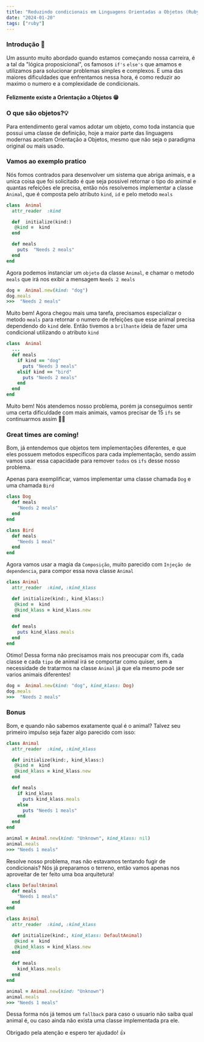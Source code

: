 ```yaml
---
title: "Reduzindo condicionais em Linguagens Orientadas a Objetos (Ruby)"
date: "2024-01-20"
tags: ["ruby"]
---
```


### Introdução 🚀

Um assunto muito abordado quando estamos começando nossa carreira, é a tal da "lógica proposicional", os famosos `if's` `else's` que amamos e utilizamos para solucionar problemas simples e complexos. E uma das maiores dificuldades que enfrentamos nessa hora, é como reduzir ao maximo o numero e a complexidade de condicionais.

#### Felizmente existe a Orientação a Objetos 😁

### O que são objetos?💡

Para entendimento geral vamos adotar um objeto, como toda instancia que possui uma classe de definição, hoje a maior parte das linguagens modernas aceitam Orientação a Objetos, mesmo que não seja o paradigma original ou mais usado.

### Vamos ao exemplo pratico

Nós fomos contrados para desenvolver um sistema que abriga animais, e a unica coisa que foi solicitado é que seja possivel retornar o tipo do animal e quantas refeições ele precisa, então nós resolvemos implementar a classe `Animal`, que é composta pelo atributo `kind`, `id` e pelo metodo `meals`

```ruby
class  Animal
  attr_reader  :kind

  def  initialize(kind:)
   @kind =  kind
  end

  def meals
    puts  "Needs 2 meals"
  end
end

```

Agora podemos instanciar um `objeto` da classe `Animal`, e chamar o metodo `meals` que irá nos exibir a mensagem `Needs 2 meals`

```ruby
dog =  Animal.new(kind: "dog")
dog.meals
>>>  "Needs 2 meals"
```

Muito bem! Agora chegou mais uma tarefa, precisamos especializar o metodo `meals` para retornar o numero de refeições que esse animal precisa dependendo do `kind` dele. Então tivemos a `brilhante` ideia de fazer uma condicional utilizando o atributo `kind`

```ruby
class  Animal
  ...
  def meals
    if kind == "dog"
      puts "Needs 3 meals"
    elsif kind == "bird"
      puts "Needs 2 meals"
    end
  end
end
```

Muito bem! Nós atendemos nosso problema, porém ja conseguimos sentir uma certa dificuldade com mais animais, vamos precisar de 15 `ifs` se continuarmos assim 🤣🤣

### Great times are coming!

Bom, já entendemos que objetos tem implementações diferentes, e que eles possuem metodos especificos para cada implementação, sendo assim vamos usar essa capacidade para remover `todos` os `ifs` desse nosso problema.

Apenas para exemplificar, vamos implementar uma classe chamada `Dog` e uma chamada `Bird`

```ruby
class Dog
  def meals
    "Needs 2 meals"
  end
end
```

```ruby
class Bird
  def meals
    "Needs 1 meal"
  end
end
```

Agora vamos usar a magia da `Composição`, muito parecido com `Injeção de dependencia`, para compor essa nova classe `Animal`

```ruby
class Animal
  attr_reader  :kind, :kind_klass

  def initialize(kind:, kind_klass:)
   @kind =  kind
   @kind_klass = kind_klass.new
  end

  def meals
    puts kind_klass.meals
  end
end
```

Otimo! Dessa forma não precisamos mais nos preocupar com ifs, cada classe e cada `tipo` de animal irá se comportar como quiser, sem a necessidade de tratarmos na classe `Animal` já que ela mesmo pode ser varios animais diferentes!

```ruby
dog =  Animal.new(kind: "dog", kind_klass: Dog)
dog.meals
>>>  "Needs 2 meals"
```

### Bonus

Bom, e quando não sabemos exatamente qual é o animal? Talvez seu primeiro impulso seja fazer algo parecido com isso:

```ruby
class Animal
  attr_reader  :kind, :kind_klass

  def initialize(kind:, kind_klass:)
   @kind =  kind
   @kind_klass = kind_klass.new
  end

  def meals
    if kind_klass
      puts kind_klass.meals
    else
      puts "Needs 1 meals"
    end
  end
end

animal = Animal.new(kind: "Unknown", kind_klass: nil)
animal.meals
>>> "Needs 1 meals"
```

Resolve nosso problema, mas não estavamos tentando fugir de condicionais? Nós já preparamos o terreno, então vamos apenas nos aproveitar de ter feito uma boa arquitetura!

```ruby
class DefaultAnimal
  def meals
    "Needs 1 meals"
  end
end

class Animal
  attr_reader  :kind, :kind_klass

  def initialize(kind:, kind_klass: DefaultAnimal)
   @kind =  kind
   @kind_klass = kind_klass.new
  end

  def meals
    kind_klass.meals
  end
end

animal = Animal.new(kind: "Unknown")
animal.meals
>>> "Needs 1 meals"
```

Dessa forma nós já temos um `fallback` para caso o usuario não saiba qual animal é, ou caso ainda não exista uma classe implementada pra ele.

Obrigado pela atenção e espero ter ajudado! 👍